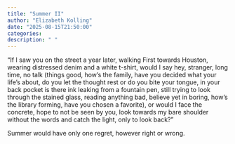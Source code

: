 ```yaml
---
title: "Summer II"
author: "Elizabeth Kolling"
date: "2025-08-15T21:50:00"
categories: 
description: " "
---
```



"If I saw you on the street a year later, walking First towards Houston, wearing distressed denim and a white t-shirt, would I say hey, stranger, long time, no talk (things good, how's the family, have you decided what your life's about, do you let the thought rest or do you bite your tongue, in your back pocket is there ink leaking from a fountain pen, still trying to look through the stained glass, reading anything bad, believe yet in boring, how's the library forming, have you chosen a favorite), or would I face the concrete, hope to not be seen by you, look towards my bare shoulder without the words and catch the light, only to look back?"

Summer would have only one regret, however right or wrong.
